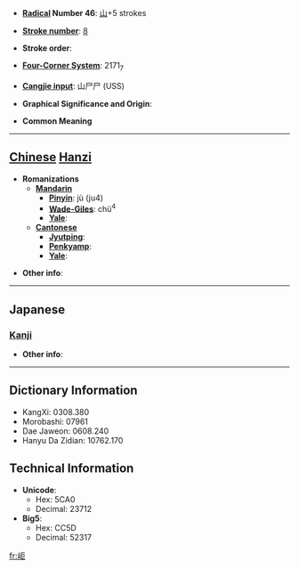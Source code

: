 * '''[[Wiktionary:Chinese radical index| Radical]] Number 46''': [[Wiktionary:Chinese radical index 山|山]]+5 strokes

* '''[[Wiktionary:Chinese total strokes index|Stroke number]]''': [[Wiktionary:Chinese total strokes index 8|8]]

* '''Stroke order''': 

* '''[[Wiktionary:Chinese four corner index|Four-Corner System]]''': 2171<sub>7</sub>

* '''[[Wiktionary:Chinese Cangjie index|Cangjie input]]''': 山尸尸 (USS)

* '''Graphical Significance and Origin''': 

* '''Common Meaning'''

----

== [[Chinese]] [[Hanzi]] ==

* '''Romanizations'''
** '''[[Mandarin]]'''
*** '''[[Pinyin]]''': jù (ju4)
*** '''[[Wade-Giles]]''': chü<sup>4</sup>
*** '''[[Yale]]''': 
** '''[[Cantonese]]'''
*** '''[[Jyutping]]''':
*** '''[[Penkyamp]]''': 
*** '''[[Yale]]''': 

* '''Other info''': 

----

==Japanese==
===[[Kanji]]===
{{kanji|on readings=[[きょ]] (kyo), [[ご]] (go)|kun readings=}}

* '''Other info''':  

----

== Dictionary Information ==

* KangXi: 0308.380
* Morobashi: 07961
* Dae Jaweon: 0608.240
* Hanyu Da Zidian: 10762.170

== Technical Information ==

* '''Unicode''':
** Hex: 5CA0
** Decimal: 23712
* '''Big5''':
** Hex: CC5D
** Decimal: 52317

[[fr:岠]]